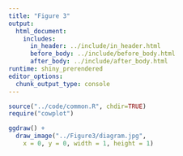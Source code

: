 ```yaml
---
title: "Figure 3"
output:
  html_document:
    includes:
      in_header: ../include/in_header.html
      before_body: ../include/before_body.html
      after_body: ../include/after_body.html
runtime: shiny_prerendered
editor_options: 
  chunk_output_type: console
---
```

<!-- # (c)  Juozas Gordevičius -->

```r
source("../code/common.R", chdir=TRUE)
require("cowplot")
```

```r
ggdraw() + 
  draw_image("../Figure3/diagram.jpg", 
    x = 0, y = 0, width = 1, height = 1)
```


